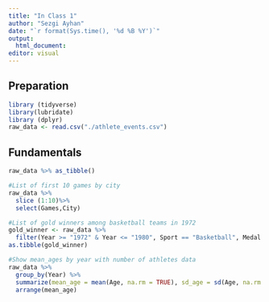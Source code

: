 ```yaml
---
title: "In Class 1"
author: "Sezgi Ayhan"
date: "`r format(Sys.time(), '%d %B %Y')`"
output: 
  html_document:
editor: visual
---
```


## Preparation

```r
library (tidyverse)
library(lubridate)
library (dplyr)
raw_data <- read.csv("./athlete_events.csv")
```

## Fundamentals

```r
raw_data %>% as_tibble()
```

```r
#List of first 10 games by city
raw_data %>% 
  slice (1:10)%>% 
  select(Games,City)
```

```r
#List of gold winners among basketball teams in 1972
gold_winner <- raw_data %>%
  filter(Year >= "1972" & Year <= "1980", Sport == "Basketball", Medal == "Gold")
as.tibble(gold_winner)
```

```r
#Show mean_ages by year with number of athletes data
raw_data %>% 
  group_by(Year) %>%
  summarize(mean_age = mean(Age, na.rm = TRUE), sd_age = sd(Age, na.rm =TRUE), ID = n()) %>%
  arrange(mean_age)




```
